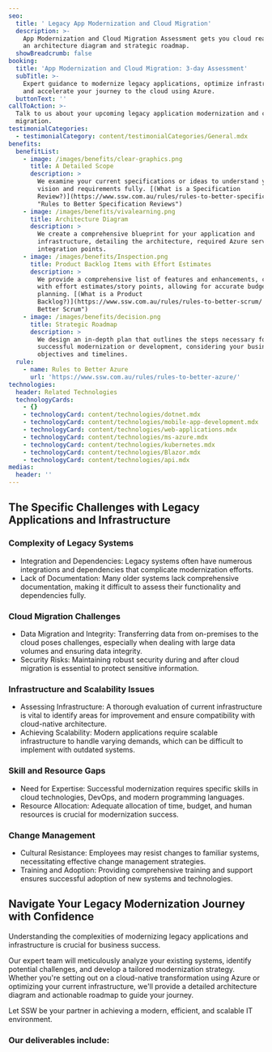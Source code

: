 ```yaml
---
seo:
  title: ' Legacy App Modernization and Cloud Migration'
  description: >-
    App Modernization and Cloud Migration Assessment gets you cloud ready with
    an architecture diagram and strategic roadmap.
  showBreadcrumb: false
booking:
  title: 'App Modernization and Cloud Migration: 3-day Assessment'
  subTitle: >-
    Expert guidance to modernize legacy applications, optimize infrastructure,
    and accelerate your journey to the cloud using Azure.
  buttonText: ''
callToAction: >-
  Talk to us about your upcoming legacy application modernization and cloud
  migration.
testimonialCategories:
  - testimonialCategory: content/testimonialCategories/General.mdx
benefits:
  benefitList:
    - image: /images/benefits/clear-graphics.png
      title: A Detailed Scope
      description: >
        We examine your current specifications or ideas to understand your
        vision and requirements fully. [(What is a Specification
        Review?)](https://www.ssw.com.au/rules/rules-to-better-specification-reviews/
        "Rules to Better Specification Reviews")
    - image: /images/benefits/vivalearning.png
      title: Architecture Diagram
      description: >
        We create a comprehensive blueprint for your application and
        infrastructure, detailing the architecture, required Azure services, and
        integration points.
    - image: /images/benefits/Inspection.png
      title: Product Backlog Items with Effort Estimates
      description: >
        We provide a comprehensive list of features and enhancements, complete
        with effort estimates/story points, allowing for accurate budgeting and
        planning. [(What is a Product
        Backlog?)](https://www.ssw.com.au/rules/rules-to-better-scrum/ "Rules to
        Better Scrum")
    - image: /images/benefits/decision.png
      title: Strategic Roadmap
      description: >
        We design an in-depth plan that outlines the steps necessary for
        successful modernization or development, considering your business
        objectives and timelines.
  rule:
    - name: Rules to Better Azure
      url: 'https://www.ssw.com.au/rules/rules-to-better-azure/'
technologies:
  header: Related Technologies
  technologyCards:
    - {}
    - technologyCard: content/technologies/dotnet.mdx
    - technologyCard: content/technologies/mobile-app-development.mdx
    - technologyCard: content/technologies/web-applications.mdx
    - technologyCard: content/technologies/ms-azure.mdx
    - technologyCard: content/technologies/kubernetes.mdx
    - technologyCard: content/technologies/Blazor.mdx
    - technologyCard: content/technologies/api.mdx
medias:
  header: ''
---
```


## The Specific Challenges with Legacy Applications and Infrastructure

### Complexity of Legacy Systems

* Integration and Dependencies: Legacy systems often have numerous integrations and dependencies that complicate modernization efforts.
* Lack of Documentation: Many older systems lack comprehensive documentation, making it difficult to assess their functionality and dependencies fully.

### Cloud Migration Challenges

* Data Migration and Integrity: Transferring data from on-premises to the cloud poses challenges, especially when dealing with large data volumes and ensuring data integrity.
* Security Risks: Maintaining robust security during and after cloud migration is essential to protect sensitive information.

### Infrastructure and Scalability Issues

* Assessing Infrastructure: A thorough evaluation of current infrastructure is vital to identify areas for improvement and ensure compatibility with cloud-native architecture.
* Achieving Scalability: Modern applications require scalable infrastructure to handle varying demands, which can be difficult to implement with outdated systems.

### Skill and Resource Gaps

* Need for Expertise: Successful modernization requires specific skills in cloud technologies, DevOps, and modern programming languages.
* Resource Allocation: Adequate allocation of time, budget, and human resources is crucial for modernization success.

### Change Management

* Cultural Resistance: Employees may resist changes to familiar systems, necessitating effective change management strategies.
* Training and Adoption: Providing comprehensive training and support ensures successful adoption of new systems and technologies.

## Navigate Your Legacy Modernization Journey with Confidence

Understanding the complexities of modernizing legacy applications and infrastructure is crucial for business success. 

Our expert team will meticulously analyze your existing systems, identify potential challenges, and develop a tailored modernization strategy. Whether you're setting out on a cloud-native transformation using Azure or optimizing your current infrastructure, we'll provide a detailed architecture diagram and actionable roadmap to guide your journey.

Let SSW be your partner in achieving a modern, efficient, and scalable IT environment.

<VideoEmbed url="https://www.youtube.com/watch?v=N9QOoTwOo_U" caption=".NET Migration Services | William Liebenberg | SSW Consulting (3 mins)" duration="" removeMargin={false} />

### Our deliverables include:
